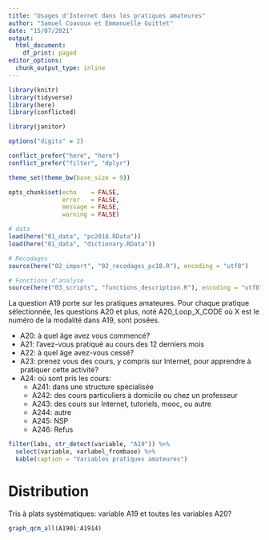 ```yaml
---
title: "Usages d'Internet dans les pratiques amateures"
author: "Samuel Coavoux et Emmanuelle Guittet"
date: "15/07/2021"
output:
  html_document:
    df_print: paged
editor_options:
  chunk_output_type: inline
---
```



```r
library(knitr)
library(tidyverse)
library(here)
library(conflicted)

library(janitor)

options("digits" = 2)

conflict_prefer("here", "here")
conflict_prefer("filter", "dplyr")

theme_set(theme_bw(base_size = 9))

opts_chunk$set(echo    = FALSE, 
               error   = FALSE, 
               message = FALSE, 
               warning = FALSE)
```

```r
# data
load(here("01_data", "pc2018.RData"))
load(here("01_data", "dictionary.RData"))

# Recodages
source(here("02_import", "02_recodages_pc18.R"), encoding = "utf8")

# Fonctions d'analyse
source(here("03_scripts", "functions_description.R"), encoding = "utf8")
```

La question A19 porte sur les pratiques amateures. Pour chaque pratique sélectionnée, les questions A20 et plus, noté A20_Loop_X_CODE où X est le numéro de la modalité dans A19, sont posées.

+ A20: à quel âge avez vous commencé?
+ A21: l'avez-vous pratiqué au cours des 12 derniers mois
+ A22: à quel âge avez-vous cessé?
+ A23: prenez vous des cours, y compris sur Internet, pour apprendre à pratiquer cette activité?
+ A24: où sont pris les cours:
  - A241: dans une structure spécialisée
  - A242: des cours particuliers à domicile ou chez un professeur
  - A243: des cours sur Internet, tutoriels, mooc, ou autre
  - A244: autre
  - A245: NSP
  - A246: Refus
  
```r
filter(labs, str_detect(variable, "A19")) %>% 
  select(variable, varlabel_frombase) %>% 
  kable(caption = "Variables pratiques amateures")
```

# Distribution

Tris à plats systématiques: variable A19 et toutes les variables A20?

```r
graph_qcm_all(A1901:A1914)
```

